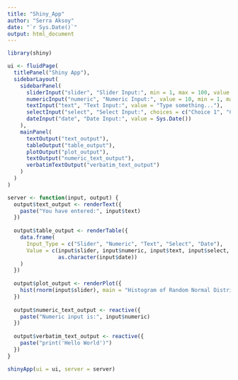 ```yaml
---
title: "Shiny_App"
author: "Serra Aksoy"
date: "`r Sys.Date()`"
output: html_document
---
```


```r
library(shiny)
```

```r
ui <- fluidPage(
  titlePanel("Shiny App"),
  sidebarLayout(
    sidebarPanel(
      sliderInput("slider", "Slider Input:", min = 1, max = 100, value = 50),
      numericInput("numeric", "Numeric Input:", value = 10, min = 1, max = 100),
      textInput("text", "Text Input:", value = "Type something..."),
      selectInput("select", "Select Input:", choices = c("Choice 1", "Choice 2", "Choice 3")),
      dateInput("date", "Date Input:", value = Sys.Date())
    ),
    mainPanel(
      textOutput("text_output"),
      tableOutput("table_output"),
      plotOutput("plot_output"),
      textOutput("numeric_text_output"),
      verbatimTextOutput("verbatim_text_output")
    )
  )
)
```

```r
server <- function(input, output) {
  output$text_output <- renderText({
    paste("You have entered:", input$text)
  })
  
  output$table_output <- renderTable({
    data.frame(
      Input_Type = c("Slider", "Numeric", "Text", "Select", "Date"),
      Value = c(input$slider, input$numeric, input$text, input$select,
                as.character(input$date))
    )
  })
  
  output$plot_output <- renderPlot({
    hist(rnorm(input$slider), main = "Histogram of Random Normal Distribution")
  })
  
  output$numeric_text_output <- reactive({
    paste("Numeric input is:", input$numeric)
  })
  
  output$verbatim_text_output <- reactive({
    paste("print('Hello World')")
  })
}
```

```r
shinyApp(ui = ui, server = server)
```
